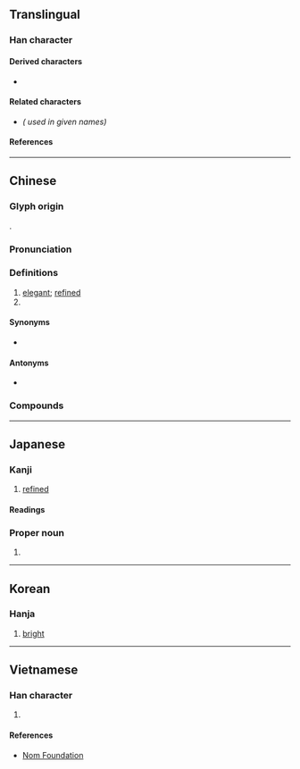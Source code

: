 {{also|斌}}
{{character info}}
==Translingual==

===Han character===
{{Han char|rn=59|rad=彡|as=08|sn=11|four=42922|canj=DDHH|ids=⿰林彡}}

====Derived characters====
* {{l|mul|[[𬈥]], [[𪹡]], [[𧈇]], [[霦]], [[𪬟]]}}

====Related characters====
* {{l|mul|斌}} ''({{w|Variant Chinese character|Variant form}} used in given names)''

====References====
{{Han ref|kx=0363.240|dkj=09996|dj=0683.040|hdz=20854.150|uh=5F6C}}

----

==Chinese==
{{zh-forms|alt=斌}}

===Glyph origin===
{{Han etym}}
{{Han compound|焚|彡|c1=p|c2=s|t2=|abb1=y|ls=psc}}.

===Pronunciation===
{{zh-pron
|m=bīn
|c=ban1
|h=pfs=pîn
|mn=pin
|mn-t=bing1
|mc=y
|oc=y
|cat=a,pn
}}

===Definitions===
{{zh-hanzi}}

# [[elegant]]; [[refined]]
# {{surname|zh}}

====Synonyms====
* {{s|elegant}}
{{zh-syn-saurus|高雅}}

====Antonyms====
* {{s|elegant}}
{{zh-ant-saurus|高雅}}

===Compounds===
{{zh-der|大彬壺|彬彬|彬彬君子|彬彬文質|彬彬有禮|彬蔚|文質彬彬|江彬|濟濟彬彬}}

----

==Japanese==

===Kanji===
{{ja-kanji|grade=n|rs=彡08}}

# [[refined]]

====Readings====
{{ja-readings
|goon=ひん, ふん
|kanon=ひん, ふん
|kun=あき-らか, うるわ-しい
|nanori=あきら, あき, よし
}}

===Proper noun===
{{ja-pos|あきら|proper}}

# {{given name|ja|male|sort=あきら}}

----

==Korean==

===Hanja===
{{ko-hanja/new|빛나다|빛날|빈}}

# [[bright]]

----

==Vietnamese==

===Han character===
{{vi-readings|reading=băn, bận, bân|rs=彡08}}

# {{rfdef|vi|sort=彡08}}

====References====
* [http://nomfoundation.org/common/nom_details.php?codepoint=5F6C Nom Foundation]